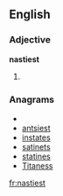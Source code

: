 ==English==

===Adjective===
'''nastiest'''

# {{superlative of|[[nasty]]}}

===Anagrams===
* {{alphagram|aeinsstt}}
* [[antsiest#English|antsiest]]
* [[instates#English|instates]]
* [[satinets#English|satinets]]
* [[statines#English|statines]]
* [[Titaness#English|Titaness]]

[[fr:nastiest]]